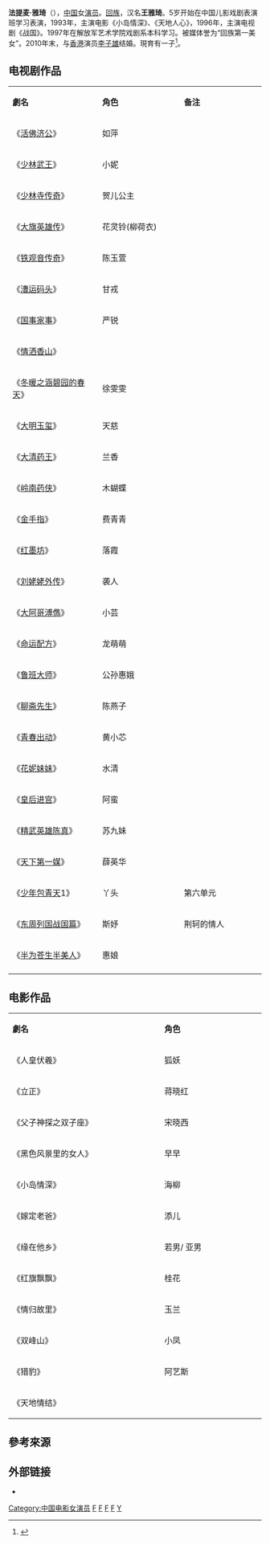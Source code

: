 {{blpsources|time=2020-07-30}}
{{藝人
|姓名 = 法提麦·雅琦
|類型 = 女演員
|圖片 = 
|圖片尺寸 = 
|圖片簡介 = 
|本名 = 王雅琦（汉名）
|英文名 = 
|暱稱 = 雅琦
|其他藝名 = 
|國籍 = {{PRC}}
|民族 = 回族
|籍貫 = 
|出生日期 = {{birth_date_and_age|1978|10|6}}
|出生地點 = {{CHN}}[[北京市|北京市]][[房山区|房山区]]
|逝世日期 = 
|逝世地點 = 
|職業 = [[演員|演員]] 
|語言 = [[汉语|汉语]]
|教育程度 = 大学本科
|宗教信仰 =
|配偶 = {{marriage|[[李子雄|李子雄]]|2010}}
|兒女 = 糖豆（Kyle）<br>{{birth year and age|2018|6}}
|出生地 = 
|出道作 = 
|唱片公司 = 
|經紀公司 = 北京诚成时代国际文化发展有限公司
|網站 = 
|相關團體 = 
|獎項 = 
|IMDb = 
}}

'''法提麦·雅琦'''（{{bd|1978年|10月6日||catIdx=F}}），[[中国|中国]]女[[演员|演员]]。[[回族|回族]]，汉名'''王雅琦'''。5岁开始在中国儿影戏剧表演班学习表演，1993年，主演电影《小岛情深》、《天地人心》，1996年，主演电视剧《战国》。1997年在解放军艺术学院戏剧系本科学习。被媒体誉为“回族第一美女”。2010年末，与[[香港|香港]]演员[[李子雄|李子雄]]结婚。現育有一子<ref>{{cite news | title=58歲李子雄有心有力 回族第一索老婆添丁 | url=https://orientaldaily.on.cc/cnt/entertainment/20180726/00282_001.html | format= | publisher=東方日報 | date=2018-07-26 | accessdate=2020-05-04 | quote= | archive-date=2019-02-07 | archive-url=https://web.archive.org/web/20190207141128/http://orientaldaily.on.cc/cnt/entertainment/20180726/00282_001.html | dead-url=no }}</ref>。

==电视剧作品==
{|class="wikitable" width="45%"
|- style="background:snow; color:black" align=center
|style="width:22%"|'''劇名'''||style="width:20%"|'''角色'''||style="width:20%"|'''备注'''
|-
|《[[活佛济公_(2010年电视剧)|活佛济公]]》||如萍|| 
|-
|《[[少林武王|少林武王]]》　|| 小妮 || 
|-
|《[[少林寺传奇|少林寺传奇]]》|| 贺儿公主|| 
|-
|《[[大旗英雄传_(電視劇)|大旗英雄传]]》|| 花灵铃(柳荷衣) || 
|-
|《[[铁观音传奇|铁观音传奇]]》|| 陈玉萱|| 
|-
|《[[漕运码头_(电视剧)|漕运码头]]》|| 甘戎|| 
|-
|《[[国事家事|国事家事]]》|| 严锐 || 
|-
|《[[情洒香山|情洒香山]]》|| || 
|-
|《[[冬暖之涵碧园的春天|冬暖之涵碧园的春天]]》|| 徐雯雯||
|-
|《[[大明玉玺|大明玉玺]]》|| 天慈|| 
|-
|《[[大清药王|大清药王]]》|| 兰香 || 
|-
|《[[岭南药侠|岭南药侠]]》|| 木蝴蝶|| 
|-
|《[[金手指|金手指]]》|| 费青青|| 
|-
|《[[红墨坊|红墨坊]]》|| 落霞 || 
|-
|《[[刘姥姥外传|刘姥姥外传]]》|| 袭人|| 
|-
|《[[大阿哥溥儁|大阿哥溥儁]]》|| 小芸 ||
|-
|《[[命运配方|命运配方]]》|| 龙萌萌 || 
|-
|《[[鲁班大师|鲁班大师]]》|| 公孙惠娥|| 
|-
|《[[聊斋先生|聊斋先生]]》|| 陈燕子|| 
|-
|《[[青春出动|青春出动]]》|| 黄小芯||
|-
|《[[花妮妹妹|花妮妹妹]]》|| 水清 ||
|-
|《[[皇后进宫|皇后进宫]]》|| 阿蛮 ||
|-
|《[[精武英雄陈真|精武英雄陈真]]》|| 苏九妹||
|-
|《[[天下第一媒|天下第一媒]]》|| 薛英华||
|-
|《[[少年包青天|少年包青天]]1》||丫头||第六单元
|-
|《[[东周列国战国篇|东周列国战国篇]]》||斯妤||荆轲的情人
|-
|《[[半为苍生半美人|半为苍生半美人]]》|| 惠娘 ||
|-
|}

==电影作品==
{|class="wikitable" width="30%"
|- style="background:snow; color:black" align=center
|style="width:15%"|'''劇名'''||style="width:10%"|'''角色'''
|-
|《人皇伏羲》|| 狐妖
|-
|《立正》|| 蒋晓红
|-
|《父子神探之双子座》|| 宋晓西
|-
|《黑色风景里的女人》|| 早早
|-
|《小岛情深》|| 海柳
|-
|《嫁定老爸》|| 添儿 
|-
|《缘在他乡》|| 若男/ 亚男
|-
|《红旗飘飘》|| 桂花 
|-
|《情归故里》|| 玉兰
|-
|《双峰山》|| 小凤
|-
|《猎豹》|| 阿艺斯
|-
|《天地情结》||
|}

==參考來源==
{{reflist|2}}

==外部链接==
*{{sinaweibo|ftmyaqi}}

[[Category:中国电影女演员|Category:中国电影女演员]]
[[Category:中国电视女演员|F]]
[[Category:中国前儿童演员|F]]
[[Category:中华人民共和国回族演员|F]]
[[Category:北京人|F]]
[[Category:王姓|Y]]